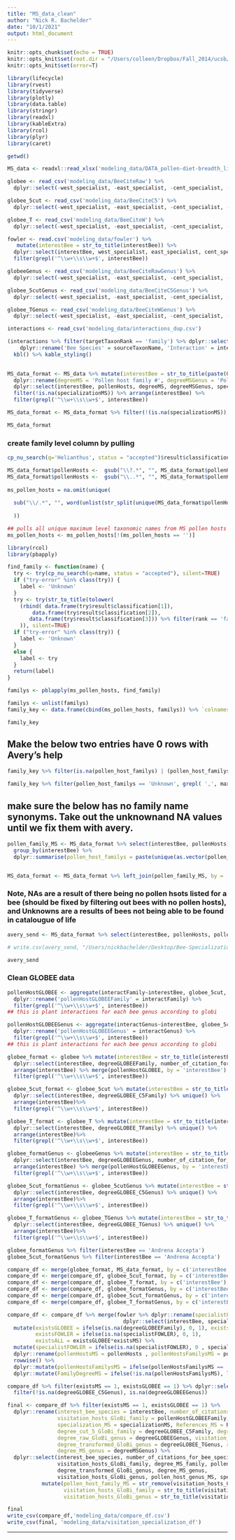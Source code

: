 ```yaml
---
title: "MS_data_clean"
author: "Nick R. Bachelder"
date: "10/1/2021"
output: html_document
---
```


```r
knitr::opts_chunk$set(echo = TRUE)
knitr::opts_knit$set(root.dir = "/Users/colleen/Dropbox/Fall_2014/ucsb/Bee-Specialization-Modeling/")
knitr::opts_knit$set(error=T)

library(lifecycle)
library(rvest)
library(tidyverse)
library(plotly)
library(data.table)
library(stringr)
library(readxl)
library(kableExtra)
library(rcol)
library(plyr)
library(caret)
```

```r
getwd()

MS_data <- readxl::read_xlsx('modeling_data/DATA_pollen-diet-breadth_list_12-5-21_ALR.xlsx', sheet = 2)

globee <- read_csv('modeling_data/BeeCiteRaw') %>%
  dplyr::select(-west_specialist, -east_specialist, -cent_specialist, -specialist)

globee_5cut <- read_csv('modeling_data/BeeCiteC5') %>%
  dplyr::select(-west_specialist, -east_specialist, -cent_specialist, -specialist)

globee_T <- read_csv('modeling_data/BeeCiteW') %>%
  dplyr::select(-west_specialist, -east_specialist, -cent_specialist, -specialist)

fowler <- read.csv('modeling_data/fowler') %>%
   mutate(interestBee = str_to_title(interestBee)) %>%
  dplyr::select(interestBee, west_specialist, east_specialist, cent_specialist, specialist, Status_E, Status_W, Status_C) %>% 
  filter(grepl('^\\w+\\s\\w+$', interestBee))

globeeGenus <- read_csv('modeling_data/BeeCiteRawGenus') %>%
  dplyr::select(-west_specialist, -east_specialist, -cent_specialist, -specialist)

globee_5cutGenus <- read_csv('modeling_data/BeeCiteC5Genus') %>%
  dplyr::select(-west_specialist, -east_specialist, -cent_specialist, -specialist)

globee_TGenus <- read_csv('modeling_data/BeeCiteWGenus') %>%
  dplyr::select(-west_specialist, -east_specialist, -cent_specialist, -specialist)
```

```r
interactions <- read_csv('modeling_data/interactions_dup.csv')

(interactions %>% filter(targetTaxonRank == 'family') %>% dplyr::select(sourceTaxonName, interactionTypeName, targetTaxonName) %>% 
    dplyr::rename('Bee Species' = sourceTaxonName, 'Interaction' = interactionTypeName, 'Plant Family' = targetTaxonName))[c(172, 112, 300, 124 ,5),]  %>%
  kbl() %>% kable_styling()
       
```



```r
MS_data_format <- MS_data %>% mutate(interestBee = str_to_title(paste(Genus, sub(".*? ", "", Species)))) %>% 
  dplyr::rename(degreeMS = 'Pollen host family #', degreeMSGenus = 'Pollen host genus #', specializationMS = 'Redefined pollen diet breadth', pollenHosts = 'Pollen hosts') %>%
  dplyr::select(interestBee, pollenHosts, degreeMS, degreeMSGenus, specializationMS, References) %>%
  filter(!is.na(specializationMS)) %>% arrange(interestBee) %>% 
  filter(grepl('^\\w+\\s\\w+$', interestBee))

MS_data_format <- MS_data_format %>% filter(!(is.na(specializationMS)), !is.na(pollenHosts)) ### there

MS_data_format
```


### create family level column by pulling

```r
cp_nu_search(q='Helianthus', status = "accepted")$result$classification
```



```r
MS_data_format$pollenHosts <-  gsub("\\?.*", "", MS_data_format$pollenHosts)
MS_data_format$pollenHosts <-  gsub("\\..*", "", MS_data_format$pollenHosts)
 
ms_pollen_hosts = na.omit(unique(
  
  sub("\\/.*", "", word(unlist(str_split(unique(MS_data_format$pollenHosts), pattern = ', ')), 1))
  
  ))

## pulls all unique maximum level taxonomic names from MS pollen hosts
ms_pollen_hosts <- ms_pollen_hosts[!(ms_pollen_hosts == '')]
```



```r
library(rcol)
library(pbapply)

find_family <- function(name) {
  try <- try(cp_nu_search(q=name, status = "accepted"), silent=TRUE)
  if ("try-error" %in% class(try)) {
    label <- 'Unknown'
  }
  try <- try(str_to_title(tolower(
    (rbind( data.frame(try$result$classification[1]),
        data.frame(try$result$classification[2]),
       data.frame(try$result$classification[3])) %>% filter(rank == 'family'))[1,]$label
    )), silent=TRUE)
  if ("try-error" %in% class(try)) {
    label <- 'Unknown'
  }
  else {
    label <- try
  }
  return(label)
}

familys <- pblapply(ms_pollen_hosts, find_family)
```


```r
familys <- unlist(familys)
family_key <- data.frame(cbind(ms_pollen_hosts, familys)) %>% `colnames<-`(c('max_taxons', 'pollen_host_familys')) 

family_key
```

## Make the below two entries have 0 rows with Avery's help
```r
family_key %>% filter(is.na(pollen_host_familys) | (pollen_host_familys == 'NA'))
```

```r
family_key %>% filter(pollen_host_familys == 'Unknown', grepl( ',', max_taxons, fixed = TRUE))
```



## make sure the below has no family name synonyms. Take out the unknownand NA values until we fix them with avery.

```r
pollen_family_MS <- MS_data_format %>% select(interestBee, pollenHosts) %>% separate_rows(pollenHosts, sep=', ') %>% mutate(max_taxons = word(pollenHosts, 1)  ) %>% left_join(family_key, by = 'max_taxons') %>% select(interestBee, pollen_host_familys) %>% 
  group_by(interestBee) %>% 
  dplyr::summarise(pollen_host_familys = paste(unique(as.vector(pollen_host_familys)), collapse = ', '))


MS_data_format <- MS_data_format %>% left_join(pollen_family_MS, by = 'interestBee') 
``` 


### Note, NAs are a result of there being no pollen hsots listed for a bee (should be fixed by filtering out bees with no pollen hosts), and Unknowns are a results of bees not being able to be found in catalougue of life

```r
avery_send <- MS_data_format %>% select(interestBee, pollenHosts, pollen_host_familys) %>% mutate(ifelse(pollen_host_familys == 'NA', NA, pollen_host_familys))

# write.csv(avery_send, "/Users/nickbachelder/Desktop/Bee-Specialization-Modeling/Family_Level_Transform.csv")

avery_send
``` 


### Clean GLOBEE data


```r
pollenHostGLOBEE <- aggregate(interactFamily~interestBee, globee_5cut, FUN=toString) %>% mutate(interestBee = str_to_title(interestBee)) %>% 
  dplyr::rename('pollenHostGLOBEEFamily' = interactFamily) %>% 
  filter(grepl('^\\w+\\s\\w+$', interestBee))
## this is plant interactions for each bee genus according to globi

pollenHostGLOBEEGenus <- aggregate(interactGenus~interestBee, globee_5cutGenus, FUN=toString) %>% mutate(interestBee = str_to_title(interestBee)) %>% 
  dplyr::rename('pollenHostGLOBEEGenus' = interactGenus) %>% 
  filter(grepl('^\\w+\\s\\w+$', interestBee))
## this is plant interactions for each bee genus according to globi

globee_format <- globee %>% mutate(interestBee = str_to_title(interestBee)) %>% dplyr::rename(degreeGLOBEEFamily = degreeFamily) %>% 
  dplyr::select(interestBee, degreeGLOBEEFamily, number_of_citation_for_bee_species) %>% unique() %>%
  arrange(interestBee) %>% merge(pollenHostGLOBEE, by = 'interestBee') %>% 
  filter(grepl('^\\w+\\s\\w+$', interestBee))

globee_5cut_format <- globee_5cut %>% mutate(interestBee = str_to_title(interestBee)) %>% dplyr::rename(degreeGLOBEE_C5Family = degreeC5Family) %>% 
  dplyr::select(interestBee, degreeGLOBEE_C5Family) %>% unique() %>%
  arrange(interestBee)%>% 
  filter(grepl('^\\w+\\s\\w+$', interestBee))

globee_T_format <- globee_T %>% mutate(interestBee = str_to_title(interestBee)) %>% dplyr::rename(degreeGLOBEE_TFamily = degreeWFamily) %>% 
  dplyr::select(interestBee, degreeGLOBEE_TFamily) %>% unique() %>%
  arrange(interestBee)%>% 
  filter(grepl('^\\w+\\s\\w+$', interestBee))

globee_formatGenus <- globeeGenus %>% mutate(interestBee = str_to_title(interestBee)) %>% dplyr::rename(degreeGLOBEEGenus = degreeGenus) %>% 
  dplyr::select(interestBee, degreeGLOBEEGenus, number_of_citation_for_bee_species) %>% unique() %>%
  arrange(interestBee) %>% merge(pollenHostGLOBEEGenus, by = 'interestBee') %>% 
  filter(grepl('^\\w+\\s\\w+$', interestBee))

globee_5cut_formatGenus <- globee_5cutGenus %>% mutate(interestBee = str_to_title(interestBee)) %>% dplyr::rename(degreeGLOBEE_C5Genus = degreeC5Genus) %>% 
  dplyr::select(interestBee, degreeGLOBEE_C5Genus) %>% unique() %>%
  arrange(interestBee)%>% 
  filter(grepl('^\\w+\\s\\w+$', interestBee))

globee_T_formatGenus <- globee_TGenus %>% mutate(interestBee = str_to_title(interestBee)) %>% dplyr::rename(degreeGLOBEE_TGenus = degreeWGenus) %>% 
  dplyr::select(interestBee, degreeGLOBEE_TGenus) %>% unique() %>%
  arrange(interestBee)%>% 
  filter(grepl('^\\w+\\s\\w+$', interestBee))

globee_formatGenus %>% filter(interestBee == 'Andrena Accepta')
globee_5cut_formatGenus %>% filter(interestBee == 'Andrena Accepta')
```


```r
compare_df <- merge(globee_format, MS_data_format, by = c('interestBee'), type = 'all')  
compare_df <- merge(compare_df, globee_5cut_format, by = c('interestBee'), type = 'all') 
compare_df <- merge(compare_df, globee_T_format, by = c('interestBee'), type = 'all') 
compare_df <- merge(compare_df, globee_formatGenus, by = c('interestBee', 'number_of_citation_for_bee_species'), type = 'all') 
compare_df <- merge(compare_df, globee_5cut_formatGenus, by = c('interestBee'), type = 'all') 
compare_df <- merge(compare_df, globee_T_formatGenus, by = c('interestBee'), type = 'all') 

compare_df <- compare_df %>% merge(fowler %>% dplyr::rename(specialistFOWLER = specialist) %>% 
                                     dplyr::select(interestBee, specialistFOWLER, Status_E, Status_W, Status_C), by = c('interestBee'), all = T) %>% unique() %>%
  mutate(existsGLOBEE = ifelse(is.na(degreeGLOBEEFamily), 0, 1), existsMS = ifelse(is.na(specializationMS), 0, 1), 
         existsFOWLER = ifelse(is.na(specialistFOWLER), 0, 1),
         existsALL = existsGLOBEE*existsMS) %>%
  mutate(specialistFOWLER = ifelse(is.na(specialistFOWLER), 0 , specialistFOWLER))%>%
  dplyr::rename(pollenHostsMS = pollenHosts , pollenHostsFamilysMS = pollen_host_familys,ReferencesMS = References) %>%
  rowwise() %>%
  dplyr::mutate(pollenHostsFamilysMS = ifelse(pollenHostsFamilysMS == 'NA', NA, pollenHostsFamilysMS) ) %>%
  dplyr::mutate(FamilyDegreeMS = ifelse(!is.na(pollenHostsFamilysMS), length(strsplit(pollenHostsFamilysMS, split = ', ')[[1]]), 0  ) )

compare_df %>% filter(existsMS == 1, existsGLOBEE == 1) %>% dplyr::select(interestBee, degreeGLOBEEGenus, degreeGLOBEE_C5Genus) %>%
  filter(!is.na(degreeGLOBEE_C5Genus), is.na(degreeGLOBEEGenus))

final <- compare_df %>% filter(existsMS == 1, existsGLOBEE == 1) %>% 
  dplyr::rename(interest_bee_species = interestBee, number_of_citations_for_bee_species_GloBi = number_of_citation_for_bee_species, degree_raw_GloBi_family = degreeGLOBEEFamily,
                visitation_hosts_GloBi_family = pollenHostGLOBEEFamily, pollen_host_genus_MS = pollenHostsMS, degree_MS_family = degreeMS, degree_MS_Genus = degreeMSGenus,
                specialization_MS = specializationMS, References_MS = ReferencesMS, pollen_host_family_MS = pollenHostsFamilysMS, 
                degree_cut_5_GloBi_family = degreeGLOBEE_C5Family, degree_transformed_GloBi_family = degreeGLOBEE_TFamily, 
                degree_raw_GloBi_genus = degreeGLOBEEGenus, visitation_hosts_GloBi_genus = pollenHostGLOBEEGenus, degree_cut_5_GloBi_genus = degreeGLOBEE_C5Genus,
                degree_transformed_GloBi_genus = degreeGLOBEE_TGenus, rarity_east_fowler = Status_E, rarity_central_fowler = Status_C, rarity_west_fowler = Status_W,
                degree_MS_genus = degreeMSGenus) %>% 
  dplyr::select(interest_bee_species, number_of_citations_for_bee_species_GloBi, degree_raw_GloBi_family, degree_cut_5_GloBi_family, degree_transformed_GloBi_family,
                visitation_hosts_GloBi_family, degree_MS_family, pollen_host_family_MS, degree_raw_GloBi_genus, degree_cut_5_GloBi_genus, 
                degree_transformed_GloBi_genus, degree_MS_genus,
                visitation_hosts_GloBi_genus, pollen_host_genus_MS, specialization_MS, rarity_east_fowler, rarity_central_fowler, rarity_west_fowler) %>% 
           mutate(pollen_host_family_MS = str_remove(visitation_hosts_GloBi_family, "NA, "),
                  visitation_hosts_GloBi_family = str_to_title(visitation_hosts_GloBi_family), pollen_host_family_MS =str_to_title(pollen_host_family_MS),
                  visitation_hosts_GloBi_genus = str_to_title(visitation_hosts_GloBi_genus))

final
write_csv(compare_df,'modeling_data/compare_df.csv')
write_csv(final, 'modeling_data/visitation_specialization_df')
```



---------------



















